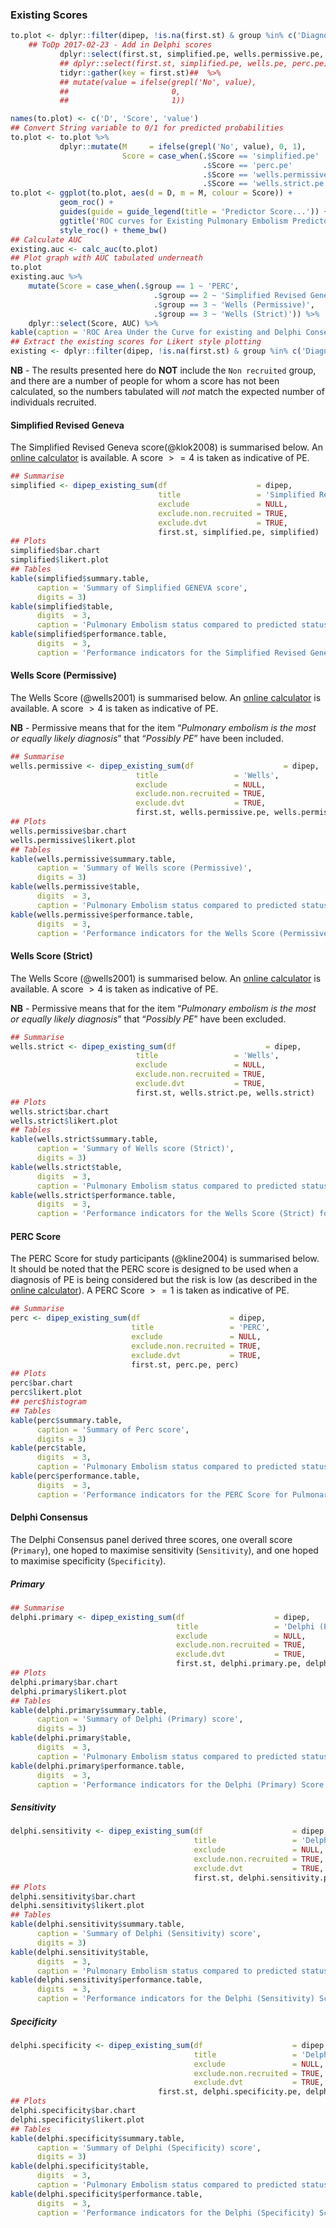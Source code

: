 ### Existing Scores {.tabset .tabset-fade .tabset-pills}

```r
to.plot <- dplyr::filter(dipep, !is.na(first.st) & group %in% c('Diagnosed PE', 'Suspected PE')) %>%
    ## ToDp 2017-02-23 - Add in Delphi scores
           dplyr::select(first.st, simplified.pe, wells.permissive.pe, wells.strict.pe, perc.pe) %>%
           ## dplyr::select(first.st, simplified.pe, wells.pe, perc.pe) %>%
           tidyr::gather(key = first.st)##  %>%
           ## mutate(value = ifelse(grepl('No', value),
           ##                       0,
           ##                       1))

names(to.plot) <- c('D', 'Score', 'value')
## Convert String variable to 0/1 for predicted probabilities
to.plot <- to.plot %>%
           dplyr::mutate(M     = ifelse(grepl('No', value), 0, 1),
                         Score = case_when(.$Score == 'simplified.pe'       ~ 'Simplified Revised Geneva',
                                           .$Score == 'perc.pe'             ~ 'PERC',
                                           .$Score == 'wells.permissive.pe' ~ 'Wells (Permissive)',
                                           .$Score == 'wells.strict.pe' ~ 'Wells (Strict)'))
to.plot <- ggplot(to.plot, aes(d = D, m = M, colour = Score)) +
           geom_roc() +
           guides(guide = guide_legend(title = 'Predictor Score...')) +
           ggtitle('ROC curves for Existing Pulmonary Embolism Predictors') +
           style_roc() + theme_bw()
## Calculate AUC
existing.auc <- calc_auc(to.plot)
## Plot graph with AUC tabulated underneath
to.plot
existing.auc %>%
    mutate(Score = case_when(.$group == 1 ~ 'PERC',
                                .$group == 2 ~ 'Simplified Revised Geneva',
                                .$group == 3 ~ 'Wells (Permissive)',
                                .$group == 3 ~ 'Wells (Strict)')) %>%
    dplyr::select(Score, AUC) %>%
kable(caption = 'ROC Area Under the Curve for existing and Delphi Consensus Scores')
## Extract the existing scores for Likert style plotting
existing <- dplyr::filter(dipep, !is.na(first.st) & group %in% c('Diagnosed PE', 'Suspected PE')) %>% dplyr::select(group, wells.permissive, wells.strict, simplified, perc)

```

**NB** - The results presented here do **NOT** include the `Non recruited` group, and there are a number of people for whom a score has not been calculated, so the numbers tabulated will *not* match the expected number of individuals recruited.

#### Simplified Revised Geneva

The Simplified Revised Geneva score(@klok2008) is summarised below.  An [online calculator](https://www.mdcalc.com/geneva-score-revised-pulmonary-embolism) is available.  A score $>= 4$ is taken as indicative of PE.

```r
## Summarise
simplified <- dipep_existing_sum(df                    = dipep,
                                 title                 = 'Simplified Revised Geneva',
                                 exclude               = NULL,
                                 exclude.non.recruited = TRUE,
                                 exclude.dvt           = TRUE,
                                 first.st, simplified.pe, simplified)
## Plots
simplified$bar.chart
simplified$likert.plot
## Tables
kable(simplified$summary.table,
      caption = 'Summary of Simplified GENEVA score',
      digits = 3)
kable(simplified$table,
      digits  = 3,
      caption = 'Pulmonary Embolism status compared to predicted status based on Simplified Revised Geneva Score.')
kable(simplified$performance.table,
      digits  = 3,
      caption = 'Performance indicators for the Simplified Revised Geneva Score for Pulmonary Embolism applied retrospectively to the DiPEP data.')

```


#### Wells Score (Permissive)

The Wells Score (@wells2001) is summarised below.  An [online calculator](https://www.mdcalc.com/wells-criteria-pulmonary-embolism) is available.  A score $> 4$ is taken as indicative of PE.

**NB** - Permissive means that for the item "*Pulmonary embolism is the most or equally likely diagnosis*" that "*Possibly PE*" have been included.

```r
## Summarise
wells.permissive <- dipep_existing_sum(df                    = dipep,
                            title                 = 'Wells',
                            exclude               = NULL,
                            exclude.non.recruited = TRUE,
                            exclude.dvt           = TRUE,
                            first.st, wells.permissive.pe, wells.permissive)
## Plots
wells.permissive$bar.chart
wells.permissive$likert.plot
## Tables
kable(wells.permissive$summary.table,
      caption = 'Summary of Wells score (Permissive)',
      digits = 3)
kable(wells.permissive$table,
      digits  = 3,
      caption = 'Pulmonary Embolism status compared to predicted status based on Wells Score (Permissive).')
kable(wells.permissive$performance.table,
      digits  = 3,
      caption = 'Performance indicators for the Wells Score (Permissive) for Pulmonary Embolism applied retrospectively to the DiPEP data.')

```

#### Wells Score (Strict)

The Wells Score (@wells2001) is summarised below.  An [online calculator](https://www.mdcalc.com/wells-criteria-pulmonary-embolism) is available.  A score $> 4$ is taken as indicative of PE.

**NB** - Permissive means that for the item "*Pulmonary embolism is the most or equally likely diagnosis*" that "*Possibly PE*" have been excluded.

```r
## Summarise
wells.strict <- dipep_existing_sum(df                    = dipep,
                            title                 = 'Wells',
                            exclude               = NULL,
                            exclude.non.recruited = TRUE,
                            exclude.dvt           = TRUE,
                            first.st, wells.strict.pe, wells.strict)
## Plots
wells.strict$bar.chart
wells.strict$likert.plot
## Tables
kable(wells.strict$summary.table,
      caption = 'Summary of Wells score (Strict)',
      digits = 3)
kable(wells.strict$table,
      digits  = 3,
      caption = 'Pulmonary Embolism status compared to predicted status based on Wells Score (Strict).')
kable(wells.strict$performance.table,
      digits  = 3,
      caption = 'Performance indicators for the Wells Score (Strict) for Pulmonary Embolism applied retrospectively to the DiPEP data.')

```

#### PERC Score

The PERC Score for study participants (@kline2004) is summarised below.  It should be noted that the PERC score is designed to be used when a diagnosis of PE is being considered but the risk is low (as described in the [online calculator](http://www.mdcalc.com/perc-rule-pulmonary-embolism/)).  A PERC Score $>= 1$ is taken as indicative of PE.

```r
## Summarise
perc <- dipep_existing_sum(df                    = dipep,
                           title                 = 'PERC',
                           exclude               = NULL,
                           exclude.non.recruited = TRUE,
                           exclude.dvt           = TRUE,
                           first.st, perc.pe, perc)
## Plots
perc$bar.chart
perc$likert.plot
## perc$histogram
## Tables
kable(perc$summary.table,
      caption = 'Summary of Perc score',
      digits = 3)
kable(perc$table,
      digits  = 3,
      caption = 'Pulmonary Embolism status compared to predicted status based on PERC Score.')
kable(perc$performance.table,
      digits  = 3,
      caption = 'Performance indicators for the PERC Score for Pulmonary Embolism applied retrospectively to the DiPEP data.')

```

#### Delphi Consensus  {.tabset .tabset-fade .tabset-pills}

The Delphi Consensus panel derived three scores, one overall score (`Primary`), one hoped to maximise sensitivity (`Sensitivity`), and one hoped to maximise specificity (`Specificity`).

##### Primary

```r
## Summarise
delphi.primary <- dipep_existing_sum(df                    = dipep,
                                     title                 = 'Delphi (Primary)',
                                     exclude               = NULL,
                                     exclude.non.recruited = TRUE,
                                     exclude.dvt           = TRUE,
                                     first.st, delphi.primary.pe, delphi.primary)
## Plots
delphi.primary$bar.chart
delphi.primary$likert.plot
## Tables
kable(delphi.primary$summary.table,
      caption = 'Summary of Delphi (Primary) score',
      digits = 3)
kable(delphi.primary$table,
      digits  = 3,
      caption = 'Pulmonary Embolism status compared to predicted status based on Delphi (Primary) Score.')
kable(delphi.primary$performance.table,
      digits  = 3,
      caption = 'Performance indicators for the Delphi (Primary) Score for Pulmonary Embolism applied retrospectively to the DiPEP data.')

```

##### Sensitivity

```r
delphi.sensitivity <- dipep_existing_sum(df                    = dipep,
                                         title                 = 'Delphi (Sensitivity)',
                                         exclude               = NULL,
                                         exclude.non.recruited = TRUE,
                                         exclude.dvt           = TRUE,
                                         first.st, delphi.sensitivity.pe, delphi.sensitivity)
## Plots
delphi.sensitivity$bar.chart
delphi.sensitivity$likert.plot
## Tables
kable(delphi.sensitivity$summary.table,
      caption = 'Summary of Delphi (Sensitivity) score',
      digits = 3)
kable(delphi.sensitivity$table,
      digits  = 3,
      caption = 'Pulmonary Embolism status compared to predicted status based on Delphi (Sensitivity) Score.')
kable(delphi.sensitivity$performance.table,
      digits  = 3,
      caption = 'Performance indicators for the Delphi (Sensitivity) Score for Pulmonary Embolism applied retrospectively to the DiPEP data.')

```

##### Specificity

```r
delphi.specificity <- dipep_existing_sum(df                    = dipep,
                                         title                 = 'Delphi (Specificity)',
                                         exclude               = NULL,
                                         exclude.non.recruited = TRUE,
                                         exclude.dvt           = TRUE,
                                 first.st, delphi.specificity.pe, delphi.specificity)
## Plots
delphi.specificity$bar.chart
delphi.specificity$likert.plot
## Tables
kable(delphi.specificity$summary.table,
      caption = 'Summary of Delphi (Specificity) score',
      digits = 3)
kable(delphi.specificity$table,
      digits  = 3,
      caption = 'Pulmonary Embolism status compared to predicted status based on Delphi (Specificity) Score.')
kable(delphi.specificity$performance.table,
      digits  = 3,
      caption = 'Performance indicators for the Delphi (Specificity) Score for Pulmonary Embolism applied retrospectively to the DiPEP data.')

```
